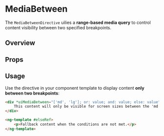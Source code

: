 

<Meta of={MediaBetweenStories} />

# MediaBetween

The `MediaBetweenDirective` uilies a **range-based media query** to control content visibility between two specified breakpoints.

## Overview

<Canvas>
	<Story of={MediaBetweenStories.Overview} />
</Canvas>

## Props

<Controls />

## Usage

Use the directive in your component template to display content **only between two breakpoints**:

```html
<div *uiMediaBetween="['md', 'lg']; or: value; and: value; else: value">
	This content will only be visible for screen sizes between the 'md' and 'lg' breakpoints.
</div>

<ng-template #elseRef>
	<p>Fallback content when the conditions are not met.</p>
</ng-template>
```

